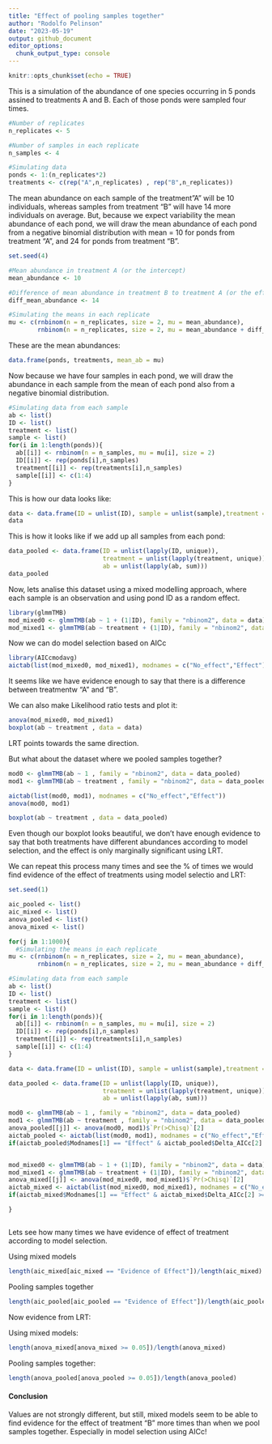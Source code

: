 ```yaml
---
title: "Effect of pooling samples together"
author: "Rodolfo Pelinson"
date: "2023-05-19"
output: github_document
editor_options: 
  chunk_output_type: console
---
```


```r
knitr::opts_chunk$set(echo = TRUE)
```


This is a simulation of the abundance of one species occurring in 5 ponds assined to treatments A and B. Each of those ponds were sampled four times. 

```r
#Number of replicates
n_replicates <- 5

#Number of samples in each replicate
n_samples <- 4

#Simulating data
ponds <- 1:(n_replicates*2)
treatments <- c(rep("A",n_replicates) , rep("B",n_replicates))
```


The mean abundance on each sample of the treatment"A" will be 10 individuals, whereas samples from treatment "B" will have 14 more individuals on average. But, because we expect variability the mean abundance of each pond, we will draw the mean abundance of each pond from a negative binomial distribution with mean = 10 for ponds from treatment "A", and 24 for ponds from treatment "B".
```r
set.seed(4)

#Mean abundance in treatment A (or the intercept)
mean_abundance <- 10

#Difference of mean abundance in treatment B to treatment A (or the effect size)
diff_mean_abundance <- 14

#Simulating the means in each replicate
mu <- c(rnbinom(n = n_replicates, size = 2, mu = mean_abundance),
        rnbinom(n = n_replicates, size = 2, mu = mean_abundance + diff_mean_abundance))

```

These are the mean abundances:
```r
data.frame(ponds, treatments, mean_ab = mu)
```


Now because we have four samples in each pond, we will draw the abundance in each sample from the mean of each pond also from a negative binomial distribution.
```r
#Simulating data from each sample
ab <- list()
ID <- list()
treatment <- list()
sample <- list()
for(i in 1:length(ponds)){
  ab[[i]] <- rnbinom(n = n_samples, mu = mu[i], size = 2)
  ID[[i]] <- rep(ponds[i],n_samples)
  treatment[[i]] <- rep(treatments[i],n_samples)
  sample[[i]] <- c(1:4)
}
```


This is how our data looks like:
```r
data <- data.frame(ID = unlist(ID), sample = unlist(sample),treatment = unlist(treatment), ab = unlist(ab))
data
```

This is how it looks like if we add up all samples from each pond:
```r
data_pooled <- data.frame(ID = unlist(lapply(ID, unique)),
                          treatment = unlist(lapply(treatment, unique)),
                          ab = unlist(lapply(ab, sum)))
data_pooled
```


Now, lets analise this dataset using a mixed modelling approach, where each sample is an observation and using pond ID as a random effect.
```r
library(glmmTMB)
mod_mixed0 <- glmmTMB(ab ~ 1 + (1|ID), family = "nbinom2", data = data)
mod_mixed1 <- glmmTMB(ab ~ treatment + (1|ID), family = "nbinom2", data = data)
```

Now we can do model selection based on AICc
```r
library(AICcmodavg)
aictab(list(mod_mixed0, mod_mixed1), modnames = c("No_effect","Effect"))
```
It seems like we have evidence enough to say that there is a difference between treatmentw "A" and "B".

We can also make Likelihood ratio tests and plot it:
```r
anova(mod_mixed0, mod_mixed1)
boxplot(ab ~ treatment , data = data)
```

LRT points towards the same direction.

But what about the dataset where we pooled samples together?
```r
mod0 <- glmmTMB(ab ~ 1 , family = "nbinom2", data = data_pooled)
mod1 <- glmmTMB(ab ~ treatment , family = "nbinom2", data = data_pooled)

aictab(list(mod0, mod1), modnames = c("No_effect","Effect"))
anova(mod0, mod1)

boxplot(ab ~ treatment , data = data_pooled)
```

Even though our boxplot looks beautiful, we don't have enough evidence to say that both treatments have different abundances according to model selection, and the effect is only marginally significant using LRT.


We can repeat this process many times and see the % of times we would find evidence of the effect of treatments using model selectio and LRT:
```r
set.seed(1)

aic_pooled <- list()
aic_mixed <- list()
anova_pooled <- list()
anova_mixed <- list()

for(j in 1:1000){
  #Simulating the means in each replicate
mu <- c(rnbinom(n = n_replicates, size = 2, mu = mean_abundance),
        rnbinom(n = n_replicates, size = 2, mu = mean_abundance + diff_mean_abundance))

#Simulating data from each sample
ab <- list()
ID <- list()
treatment <- list()
sample <- list()
for(i in 1:length(ponds)){
  ab[[i]] <- rnbinom(n = n_samples, mu = mu[i], size = 2)
  ID[[i]] <- rep(ponds[i],n_samples)
  treatment[[i]] <- rep(treatments[i],n_samples)
  sample[[i]] <- c(1:4)
}

data <- data.frame(ID = unlist(ID), sample = unlist(sample),treatment = unlist(treatment), ab = unlist(ab))

data_pooled <- data.frame(ID = unlist(lapply(ID, unique)),
                          treatment = unlist(lapply(treatment, unique)),
                          ab = unlist(lapply(ab, sum)))

mod0 <- glmmTMB(ab ~ 1 , family = "nbinom2", data = data_pooled)
mod1 <- glmmTMB(ab ~ treatment , family = "nbinom2", data = data_pooled)
anova_pooled[[j]] <- anova(mod0, mod1)$`Pr(>Chisq)`[2]
aictab_pooled <- aictab(list(mod0, mod1), modnames = c("No_effect","Effect"))
if(aictab_pooled$Modnames[1] == "Effect" & aictab_pooled$Delta_AICc[2] >= 2){aic_pooled[[j]] <- "Evidence of Effect"}else{aic_pooled[[j]] <- "No Evidence"}


mod_mixed0 <- glmmTMB(ab ~ 1 + (1|ID), family = "nbinom2", data = data)
mod_mixed1 <- glmmTMB(ab ~ treatment + (1|ID), family = "nbinom2", data = data)
anova_mixed[[j]] <- anova(mod_mixed0, mod_mixed1)$`Pr(>Chisq)`[2]
aictab_mixed <- aictab(list(mod_mixed0, mod_mixed1), modnames = c("No_effect","Effect"))
if(aictab_mixed$Modnames[1] == "Effect" & aictab_mixed$Delta_AICc[2] >= 2){aic_mixed[[j]] <- "Evidence of Effect"}else{aic_mixed[[j]] <- "No Evidence"}

}



```


Lets see how many times we have evidence of effect of treatment according to model selection.

Using mixed models
```r
length(aic_mixed[aic_mixed == "Evidence of Effect"])/length(aic_mixed)
```

Pooling samples together
```r
length(aic_pooled[aic_pooled == "Evidence of Effect"])/length(aic_pooled)
```


Now evidence from LRT:

Using mixed models:
```r
length(anova_mixed[anova_mixed >= 0.05])/length(anova_mixed)
```

Pooling samples together:
```r
length(anova_pooled[anova_pooled >= 0.05])/length(anova_pooled)
```

#### Conclusion

Values are not strongly different, but still, mixed models seem to be able to find evidence for the effect of treatment "B" more times than when we pool samples together. Especially in model selection using AICc!

